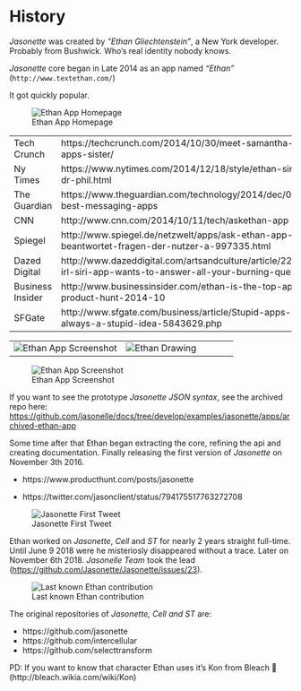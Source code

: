 # History

*Jasonette* was created by *"Ethan Gliechtenstein"*, a New York developer. Probably from Bushwick. Who's real identity nobody knows.

*Jasonette* core began in Late 2014 as an app named *"Ethan"*  (`http://www.textethan.com/`)

It got quickly popular.

![Ethan App Homepage](images/history/ethanhome.jpg)

| | |
|--|--|
|Tech Crunch| https://techcrunch.com/2014/10/30/meet-samantha-ethan-apps-sister/
|Ny Times| https://www.nytimes.com/2014/12/18/style/ethan-siri-meets-dr-phil.html
|The Guardian| https://www.theguardian.com/technology/2014/dec/04/-sp-ten-best-messaging-apps
|CNN| http://www.cnn.com/2014/10/11/tech/askethan-app
|Spiegel| http://www.spiegel.de/netzwelt/apps/ask-ethan-app-beantwortet-fragen-der-nutzer-a-997335.html
|Dazed Digital| http://www.dazeddigital.com/artsandculture/article/22152/1/this-irl-siri-app-wants-to-answer-all-your-burning-questions
|Business Insider|http://www.businessinsider.com/ethan-is-the-top-app-on-product-hunt-2014-10
|SFGate | http://www.sfgate.com/business/article/Stupid-apps-but-not-always-a-stupid-idea-5843629.php


| | |
|--|--|
![Ethan App Screenshot](images/history/ethanapp.jpeg)| ![Ethan Drawing](images/history/ethan.jpeg)

![Ethan App Screenshot](images/history/ethanapp2.jpg)

If you want to see the prototype *Jasonette JSON syntax*, see the archived repo here:
[https://github.com/jasonelle/docs/tree/develop/examples/jasonette/apps/archived-ethan-app](https://github.com/jasonelle/docs/tree/develop/examples/jasonette/apps/archived-ethan-app)

Some time after that Ethan began extracting the core, refining the api and creating documentation. 
Finally releasing the first version of *Jasonette* on November 3th 2016.

- https://www.producthunt.com/posts/jasonette

- https://twitter.com/jasonclient/status/794175517763272708

![Jasonette First Tweet](images/history/jasonette.png)

Ethan worked on *Jasonette*, *Cell* and *ST* for nearly 2 years straight full-time. 
Until June 9 2018 were he misteriosly disappeared without a trace. 
Later on November 6th 2018. *Jasonelle Team* took the lead 
([https://github.com/Jasonette/Jasonette/issues/23](https://github.com/Jasonette/Jasonette/issues/23)).

![Last known Ethan contribution](images/history/gliechtenstein.png)

The original repositories of *Jasonette, Cell and ST* are:

- https://github.com/jasonette
- https://github.com/intercellular
- https://github.com/selecttransform

PD: If you want to know that character Ethan uses it's Kon from Bleach 💯 (http://bleach.wikia.com/wiki/Kon)

